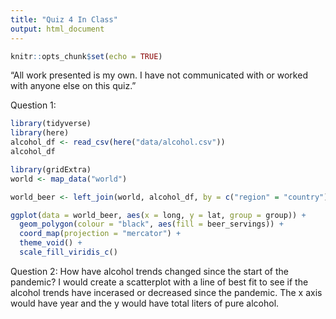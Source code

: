 ```yaml
---
title: "Quiz 4 In Class"
output: html_document
---
```


```r
knitr::opts_chunk$set(echo = TRUE)
```

“All work presented is my own. I have not communicated with or worked with anyone else on this quiz.”

Question 1:
```r
library(tidyverse)
library(here)
alcohol_df <- read_csv(here("data/alcohol.csv"))
alcohol_df
```
```r
library(gridExtra)
world <- map_data("world")

world_beer <- left_join(world, alcohol_df, by = c("region" = "country"))

ggplot(data = world_beer, aes(x = long, y = lat, group = group)) +
  geom_polygon(colour = "black", aes(fill = beer_servings)) +
  coord_map(projection = "mercator") +
  theme_void() +
  scale_fill_viridis_c()

```

Question 2:
How have alcohol trends changed since the start of the pandemic?
I would create a scatterplot with a line of best fit to see if the alcohol trends have incerased or decreased since the pandemic. The x axis would have year and the y would have total liters of pure alcohol. 
